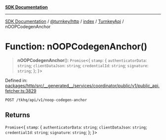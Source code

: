 [**SDK Documentation**](../../../../../../README.mdx)

***

[SDK Documentation](../../../../../../packages.mdx) / [@turnkey/http](../../../../README.mdx) / [index](../../../README.mdx) / [TurnkeyApi](../README.mdx) / nOOPCodegenAnchor

# Function: nOOPCodegenAnchor()

> **nOOPCodegenAnchor**(): `Promise`\<\{ `stamp`: \{ `authenticatorData`: `string`; `clientDataJson`: `string`; `credentialId`: `string`; `signature`: `string`; \}; \}\>

Defined in: [packages/http/src/\_\_generated\_\_/services/coordinator/public/v1/public\_api.fetcher.ts:3829](https://github.com/tkhq/sdk/blob/078f5423e923fbd1d7fd39440402d7f01d09c3d0/packages/http/src/__generated__/services/coordinator/public/v1/public_api.fetcher.ts#L3829)

`POST /tkhq/api/v1/noop-codegen-anchor`

## Returns

`Promise`\<\{ `stamp`: \{ `authenticatorData`: `string`; `clientDataJson`: `string`; `credentialId`: `string`; `signature`: `string`; \}; \}\>
